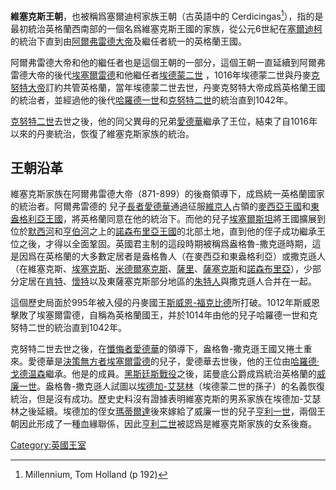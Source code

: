 
{{Royal house
|surname      = 威塞克斯王朝
|coat of arms = [[File:Wessex_dragon.svg|180px]]
|country      = [[英格蘭|英格蘭]]
|titles       = [[英格蘭君主列表|英格蘭國王]]
|founder      = [[徹迪克_(威塞克斯)|徹迪克]]
|final ruler  = [[宣信者愛德華|宣信者愛德華]]
|founding year= 519年
|dissolution  = 1066年
}}
'''維塞克斯王朝'''，也被稱爲塞爾迪柯家族王朝（古英語中的 Cerdicingas<ref>Millennium, Tom Holland (p 192)</ref>），指的是最初統治英格蘭西南部的一個名爲維塞克斯王國的家族，從公元6世紀在[[彻迪克_(威塞克斯)|塞爾迪柯]]的統治下直到由[[阿爾弗雷德大帝|阿爾弗雷德大帝]]及繼任者統一的英格蘭王國。

阿爾弗雷德大帝和他的繼任者也是這個王朝的一部分，這個王朝一直延續到阿爾弗雷德大帝的後代[[决策无方者埃塞尔雷德|埃塞爾雷德]]和他繼任者[[剛勇者愛德蒙|埃德蒙二世]] ，1016年埃德蒙二世與丹麥[[克努特大帝|克努特大帝]]訂約共管英格蘭，當年埃德蒙二世去世，丹麥克努特大帝成爲英格蘭王國的統治者，並經過他的後代[[飞毛腿哈罗德|哈羅德一世]]和[[哈德克努特|克努特二世]]的統治直到1042年。

[[哈德克努特|克努特二世]]去世之後，他的同父異母的兄弟[[懺悔者愛德華|愛德華]]繼承了王位，結束了自1016年以來的丹麥統治，恢復了維塞克斯家族的統治。

==王朝沿革==
維塞克斯家族在阿爾弗雷德大帝（871-899）的後裔領導下，成爲統一英格蘭國家的統治者。阿爾弗雷德的
兒子[[長者愛德華|長者愛德華]]通過征服[[維京人|維京人]]占領的[[麥西亞王國|麥西亞王國]]和[[東盎格利亞王國|東盎格利亞王國]]，將英格蘭同意在他的統治下。而他的兒子[[埃塞爾斯坦|埃塞爾斯坦]]將王國擴展到位於[[默西河|默西河]]和[[亨伯河口|亨伯河]]之上的[[諾森布里亞王國|諾森布里亞王國]]的北部土地，直到他的侄子{{link-en|埃德加（維塞克斯家族）|Edgar}}成功繼承王位之後，才得以全面鞏固。英國君主制的這段時期被稱爲盎格魯-撒克遜時期，這是因爲在英格蘭的大多數定居者是盎格魯人（在麥西亞和東盎格利亞）或撒克遜人（在維塞克斯、[[埃塞克斯郡|埃塞克斯]]、[[米德爾塞克斯|米德爾塞克斯]]、[[薩里郡|薩里]]、[[萨塞克斯郡|薩塞克斯]]和[[諾森布里亞王國|諾森布里亞]]），少部分定居在[[肯特郡|肯特]]、[[怀特岛郡|懷特]]以及東薩塞克斯部分地區的[[朱特人|朱特人]]與撒克遜人合并在一起。

這個歷史局面於995年被入侵的丹麥國王[[八字胡斯文|斯威恩-福克比德]]所打破。1012年斯威恩擊敗了埃塞爾雷德，自稱為英格蘭國王，并於1014年由他的兒子哈羅德一世和克努特二世的統治直到1042年。

克努特二世去世之後，在[[懺悔者愛德華|懺悔者愛德華]]的領導下，盎格魯-撒克遜王國又捲土重來。愛德華是[[決策無方者埃塞爾雷德|決策無方者埃塞爾雷德]]的兒子，愛德華去世後，他的王位由[[哈羅德·戈德温森|哈羅德·戈德温森]]繼承。他是{{link-en|戈德溫特家族|Ancestry of the Godwins}}的成員。[[黑斯廷斯戰役|黑斯廷斯戰役]]之後，諾曼底公爵成爲統治英格蘭的[[威廉一世|威廉一世]]。盎格魯-撒克遜人試圖以[[显贵者埃德加|埃德加-艾瑟林]]（埃德蒙二世的孫子）的名義恢復統治，但是沒有成功。歷史史料沒有證據表明維塞克斯的男系家族在埃德加-艾瑟林之後延續。埃德加的侄女[[蘇格蘭的瑪蒂爾達|瑪蒂爾達]]後來嫁給了威廉一世的兒子[[亨利一世_(英格兰)|亨利一世]]，兩個王朝因此形成了一種血緣聯係，因此[[亨利二世_(英格兰)|亨利二世]]被認爲是維塞克斯家族的女系後裔。
{{英格蘭王國|state=collapsed}}
{{歐洲各國王室|不列顛}}
{{Authority control}}

[[Category:英國王室|Category:英國王室]]